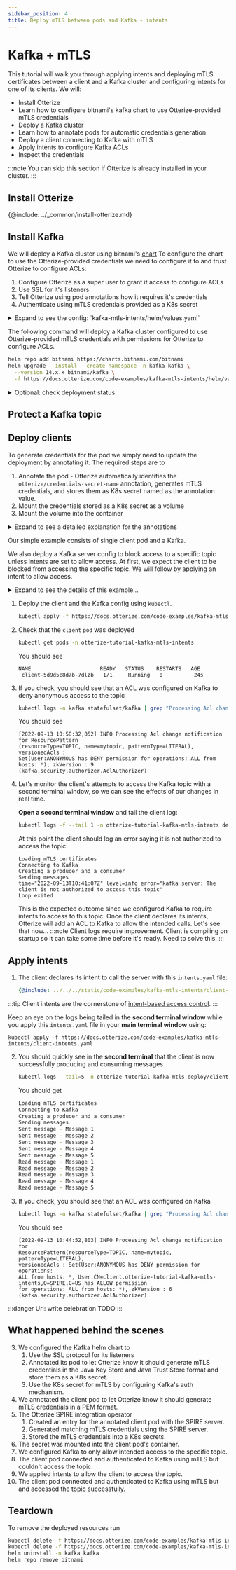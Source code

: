```yaml
---
sidebar_position: 4
title: Deploy mTLS between pods and Kafka + intents
---
```


# Kafka + mTLS

This tutorial will walk you through applying intents and deploying mTLS certificates between a client and a Kafka cluster
and configuring intents for one of its clients.
We will:

- Install Otterize
- Learn how to configure bitnami's kafka chart to use Otterize-provided mTLS credentials
- Deploy a Kafka cluster
- Learn how to annotate pods for automatic credentials generation
- Deploy a client connecting to Kafka with mTLS
- Apply intents to configure Kafka ACLs
- Inspect the credentials

:::note
You can skip this section if Otterize is already installed in your cluster.
:::
## Install Otterize
{@include: ../_common/install-otterize.md}


## Install Kafka

We will deploy a Kafka cluster using bitnami's [chart](https://github.com/bitnami/charts/tree/master/bitnami/kafka)
To configure the chart to use the Otterize-provided credentials we need to configure it to
and trust Otterize to configure ACLs:

1. Configure Otterize as a super user to grant it access to configure ACLs
2. Use SSL for it's listeners
3. Tell Otterize using pod annotations how it requires it's credentials
4. Authenticate using mTLS credentials provided as a K8s secret

<details>
<summary>Expand to see the config: `kafka-mtls-intents/helm/values.yaml`</summary>


```yaml
{@include: ../../../static/code-examples/kafka-mtls-intents/helm/values.yaml}
```
</details>

The following command will deploy a Kafka cluster configured to use Otterize-provided mTLS credentials
with permissions for Otterize to configure ACLs.
 ```bash
 helm repo add bitnami https://charts.bitnami.com/bitnami
 helm upgrade --install --create-namespace -n kafka kafka \
   --version 14.x.x bitnami/kafka \
   -f https://docs.otterize.com/code-examples/kafka-mtls-intents/helm/values.yaml
 ```

<details>
<summary>Optional: check deployment status</summary>
<div>

It can take several minutes for the pods to **stabilize** into the `Ready` and `Running` states. You can monitor with
the following command:

 ```bash
kubectl get pods -n kafka -w
 ```

After **stabilization** you should see:

 ```bash
 NAME                READY   STATUS    RESTARTS      AGE
kafka-0             1/1     Running   1 (25s ago)   45s
kafka-zookeeper-0   1/1     Running   0             56s
 ```
</div>
</details>


## Protect a Kafka topic

## Deploy clients

To generate credentials for the pod we simply need to update the deployment by annotating it.
The required steps are to
1. Annotate the pod - Otterize automatically identifies the `otterize/credentials-secret-name` annotation, generates
mTLS credentials, and stores them as K8s secret named as the annotation value.
2. Mount the credentials stored as a K8s secret as a volume
3. Mount the volume into the container

<details>
    <summary>Expand to see a detailed explanation for the annotations</summary>

    ```yaml
    spec:
    template:
    metadata:
    ...
    annotations:
    # highlight-next-line
    otterize/credentials-secret-name: client-credentials-secret       # 1 Generate credentials
    spec:
    volumes:
    # highlight-start
    - name: otterize-credentials
    secret:
    secretName: client-credentials-secret                         # 2 Mount credentials as a volume
    # highlight-end
    containers:
    - name: client
    ...
    volumeMounts:
    # highlight-start
    - name: otterize-credentials
    mountPath: /var/otterize/credentials                          # 3 Mount volume into container
    readOnly: true
    # highlight-end
    ```
</details>

Our simple example consists of single client pod and a Kafka.

We also deploy a Kafka server config to block access to a specific topic unless intents are set
to allow access. At first, we expect the client to be blocked from accessing the specific topic.
We will follow by applying an intent to allow access.
<details>
<summary>Expand to see the details of this example...</summary>
<Tabs>

<TabItem value="namespace.yaml" label="namespace.yaml" default>

   ```yaml
   {@include: ../../../static/code-examples/kafka-mtls-intents/namespace.yaml}
   ```

</TabItem>

<TabItem value="client-deployment.yaml" label="client-deployment.yaml">

   ```yaml
  {@include: ../../../static/code-examples/kafka-mtls-intents/client-deployment.yaml}
  ```

</TabItem>

<TabItem value="client-configmap.yaml" label="client-configmap.yaml">

   ```yaml
  {@include: ../../../static/code-examples/kafka-mtls-intents/client-configmap.yaml}
  ```

</TabItem>

<TabItem value="kafkaserverconfig.yaml" label="kafkaserverconfig.yaml">

   ```yaml
  {@include: ../../../static/code-examples/kafka-mtls-intents/kafkaserverconfig.yaml}
  ```

</TabItem>

</Tabs>
</details>

1. Deploy the client and the Kafka config using `kubectl`.
    ```bash
    kubectl apply -f https://docs.otterize.com/code-examples/kafka-mtls-intents/all.yaml
    ```
2. Check that the `client` `pod` was deployed
   ```bash
   kubectl get pods -n otterize-tutorial-kafka-mtls-intents
   ```
   You should see
   ```
   NAME                      READY   STATUS    RESTARTS   AGE
    client-5d9d5c8d7b-7dlzb   1/1     Running   0          24s
   ```
3. If you check, you should see that an ACL was configured on Kafka to deny anonymous access to the topic
   
   ```bash
   kubectl logs -n kafka statefulset/kafka | grep "Processing Acl change" | grep mytopic | tail -n 1
   ```
   You should see
   ```
   [2022-09-13 10:58:32,052] INFO Processing Acl change notification for ResourcePattern
   (resourceType=TOPIC, name=mytopic, patternType=LITERAL), versionedAcls : 
   Set(User:ANONYMOUS has DENY permission for operations: ALL from hosts: *), zkVersion : 9 
   (kafka.security.authorizer.AclAuthorizer)
   ```
4. Let's monitor the client's attempts to access the Kafka topic with a second terminal window,
   so we can see the effects of our changes in real time.

   **Open a second terminal window** and tail the client log:
   ```bash
   kubectl logs -f --tail 1 -n otterize-tutorial-kafka-mtls-intents deploy/client
   ```
   At this point the client should log an error saying it is not authorized to access the topic:
   ```
   Loading mTLS certificates
   Connecting to Kafka
   Creating a producer and a consumer
   Sending messages
   time="2022-09-13T10:41:07Z" level=info error="kafka server: The client is not authorized to access this topic"
   Loop exited
   ```

   This is the expected outcome since we configured Kafka to require intents fo access to this topic.
   Once the client declares its intents, Otterize will add an ACL to Kafka to allow the intended calls.
   Let's see that now...
:::note
Client logs require improvement. Client is compiling on startup so it can take some time before it's ready.
Need to solve this.
:::
## Apply intents
1. The client declares its intent to call the server with this `intents.yaml` file:

   ```yaml
   {@include: ../../../static/code-examples/kafka-mtls-intents/client-intents.yaml}
   ```
:::tip
Client intents are the cornerstone of [intent-based access control](otterize.com/ibac).
:::

   Keep an eye on the logs being tailed in the **second terminal window**
   while you apply this `intents.yaml` file in your **main terminal window** using:
   ```shell
   kubectl apply -f https://docs.otterize.com/code-examples/kafka-mtls-intents/client-intents.yaml
   ```

2. You should quickly see in the **second terminal** that the client is now successfully producing and consuming messages
    ```bash
    kubectl logs --tail=5 -n otterize-tutorial-kafka-mtls deploy/client
    ```
   You should get
    ```bash
    Loading mTLS certificates
    Connecting to Kafka
    Creating a producer and a consumer
    Sending messages
    Sent message - Message 1
    Sent message - Message 2
    Sent message - Message 3
    Sent message - Message 4
    Sent message - Message 5
    Read message - Message 1
    Read message - Message 2
    Read message - Message 3
    Read message - Message 4
    Read message - Message 5
    ```
3. If you check, you should see that an ACL was configured on Kafka
   ```bash
   kubectl logs -n kafka statefulset/kafka | grep "Processing Acl change" | grep mytopic | tail -n 1
   ```
   You should see
   ```
   [2022-09-13 10:44:52,803] INFO Processing Acl change notification for
   ResourcePattern(resourceType=TOPIC, name=mytopic, patternType=LITERAL), 
   versionedAcls : Set(User:ANONYMOUS has DENY permission for operations: 
   ALL from hosts: *, User:CN=client.otterize-tutorial-kafka-mtls-intents,O=SPIRE,C=US has ALLOW permission 
   for operations: ALL from hosts: *), zkVersion : 6 (kafka.security.authorizer.AclAuthorizer)
   ```

:::danger Uri: write celebration
TODO
:::

## What happened behind the scenes

3. We configured the Kafka helm chart to
    1. Use the SSL protocol for its listeners
    2. Annotated its pod to let Otterize know it should generate mTLS credentials in the Java Key Store and Java Trust
       Store format and store them as a K8s secret.
    3. Use the K8s secret for mTLS by configuring Kafka's auth mechanism.
4. We annotated the client pod to let Otterize know it should generate mTLS credentials in a PEM format.
5. The Otterize SPIRE integration operator
   1. Created an entry for the annotated client pod with the SPIRE server.
   2. Generated matching mTLS credentials using the SPIRE server.
   3. Stored the mTLS credentials into a K8s secrets.
6. The secret was mounted into the client pod's container.
7. We configured Kafka to only allow intended access to the specific topic.
8. The client pod connected and authenticated to Kafka using mTLS but couldn't access the topic.
9. We applied intents to allow the client to access the topic.
10. The client pod connected and authenticated to Kafka using mTLS but and accessed the topic successfully.

## Teardown

To remove the deployed resources run

```bash
kubectl delete -f https://docs.otterize.com/code-examples/kafka-mtls-intents/client-intents.yaml
kubectl delete -f https://docs.otterize.com/code-examples/kafka-mtls-intents/all.yaml
helm uninstall -n kafka kafka
helm repo remove bitnami
```